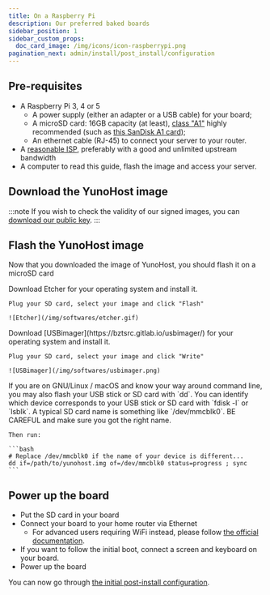 ```yaml
---
title: On a Raspberry Pi
description: Our preferred baked boards
sidebar_position: 1
sidebar_custom_props:
  doc_card_image: /img/icons/icon-raspberrypi.png
pagination_next: admin/install/post_install/configuration
---
```



## <FAIcon icon="fa-list-alt"/> Pre-requisites

- A Raspberry Pi 3, 4 or 5
  - A power supply (either an adapter or a USB cable) for your board;
  - A microSD card: 16GB capacity (at least), [class "A1"](https://en.wikipedia.org/wiki/SD_card#Class) highly recommended (such as [this SanDisk A1 card](https://www.amazon.fr/SanDisk-microSDHC-Adaptateur-homologu%C3%A9e-Nouvelle/dp/B073JWXGNT/));
  - An ethernet cable (RJ-45) to connect your server to your router.
- A [reasonable ISP](/admin/self_hosting/providers/isp/), preferably with a good and unlimited upstream bandwidth
- A computer to read this guide, flash the image and access your server.

## <FAIcon icon="fa-download" /> Download the YunoHost image

:::note
If you wish to check the validity of our signed images, you can [download our public key](https://forge.yunohost.org/keys/yunohost_bookworm.asc).
:::

<YunoHostImagesList hardware="rpi345"/>

## <FAIcon icon="fa-sim-card"/> Flash the YunoHost image

Now that you downloaded the image of YunoHost, you should flash it on a microSD card

<Tabs>
  <TabItem value="etcher" label="With Ether (recommended)">
    Download <Link to="https://www.balena.io/etcher/" target="_blank">Etcher</Link> for your operating system and install it.

    Plug your SD card, select your image and click "Flash"

    ![Etcher](/img/softwares/etcher.gif)
  </TabItem>
  <TabItem value="usbimager" label="With USBimager">
    Download [USBimager](https://bztsrc.gitlab.io/usbimager/) for your operating system and install it.

    Plug your SD card, select your image and click "Write"

    ![USBimager](/img/softwares/usbimager.png)
  </TabItem>
  <TabItem value="dd" label="With dd">
    If you are on GNU/Linux / macOS and know your way around command line, you may also flash your USB stick or SD card with `dd`. You can identify which device corresponds to your USB stick or SD card with `fdisk -l` or `lsblk`. A typical SD card name is something like `/dev/mmcblk0`. BE CAREFUL and make sure you got the right name.

    Then run:

    ```bash
    # Replace /dev/mmcblk0 if the name of your device is different...
    dd if=/path/to/yunohost.img of=/dev/mmcblk0 status=progress ; sync
    ```
  </TabItem>
</Tabs>

## <FAIcon icon="fa-plug"/> Power up the board

- Put the SD card in your board
- Connect your board to your home router via Ethernet
  - For advanced users requiring WiFi instead, please follow [the official documentation](https://www.raspberrypi.com/documentation/computers/configuration.html#connect-to-a-wireless-network).
- If you want to follow the initial boot, connect a screen and keyboard on your board.
- Power up the board

You can now go through [the initial post-install configuration](/admin/install/post_install/configuration).
